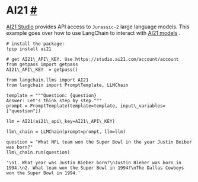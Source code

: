  AI21
 [#](#ai21 "Permalink to this headline")
===============================================
[AI21 Studio](https://docs.ai21.com/) 
 provides API access to
 `Jurassic-2`
 large language models.
 This example goes over how to use LangChain to interact with
 [AI21 models](https://docs.ai21.com/docs/jurassic-2-models) 
 .
```
# install the package:
!pip install ai21
```
```
# get AI21\_API\_KEY. Use https://studio.ai21.com/account/account
from getpass import getpass
AI21\_API\_KEY  = getpass()
```
```
from langchain.llms import AI21
from langchain import PromptTemplate, LLMChain
```
```
template = """Question: {question}
Answer: Let's think step by step."""
prompt = PromptTemplate(template=template, input\_variables=["question"])
```
```
llm = AI21(ai21\_api\_key=AI21\_API\_KEY)
```
```
llm\_chain = LLMChain(prompt=prompt, llm=llm)
```
```
question = "What NFL team won the Super Bowl in the year Justin Beiber was born?"
llm\_chain.run(question)
```
```
'\n1. What year was Justin Bieber born?\nJustin Bieber was born in 1994.\n2. What team won the Super Bowl in 1994?\nThe Dallas Cowboys won the Super Bowl in 1994.'
```